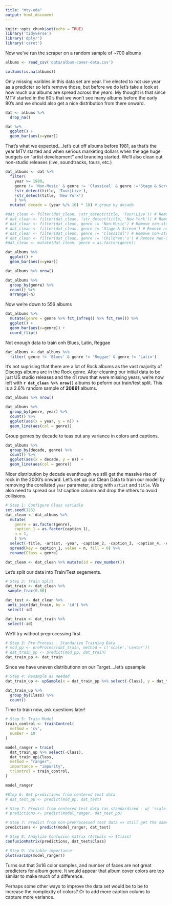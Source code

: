 ```yaml
---
title: "mtv-eda"
output: html_document
---
```


```r
knitr::opts_chunk$set(echo = TRUE)
library('tidyverse')
library('dplyr')
library('caret')
```

Now we've run the scraper on a random sample of ~700 albums
```r
albums <- read_csv('data/album-cover-data.csv')

colSums(is.na(albums))
```

Only missing varibles in this data set are year. I've elected to not use year as a predicter so let's remove those, but before we do let's take a look at how much our albums are spread across the years. My thought is that since MTV started in the 80's that we won't see many albums before the early 80's and we should also get a nice distribution from there onward.
```r
dat <- albums %>%
  drop_na()

dat %>%
  ggplot() +
  geom_bar(aes(x=year))
```

That's what we expected....let's cut off albums before 1981, as that's the year MTV started and when serious marketing dollars when the age huge budgets on "artist development" and branding started. We'll also clean out non-studio releases (live, soundtracks, tours, etc.)
```r
dat_albums <- dat %>%
  filter(
    year >= 1980,
    genre != 'Non-Music' & genre != 'Classical' & genre !='Stage & Screen',
    !str_detect(title, 'Tour|Live'),
    !str_detect(title, 'New York')
    ) %>%
  mutate( decade = (year %/% 10) * 10) # group by decade

#dat_clean <- filter(dat_clean, !str_detect(title, 'Tour|Live')) # Remove more non-studio releases
# dat_clean <- filter(dat_clean, !str_detect(title, 'New York')) # Remove other live albums
# dat_clean <- filter(dat_clean, genre != 'Non-Music') # Remove non-studio release genres
# dat_clean <- filter(dat_clean, genre != 'Stage & Screen') # Remove non-studio release genres
# dat_clean <- filter(dat_clean, genre != 'Classical') # Remove non-studio release genres
# dat_clean <- filter(dat_clean, genre != 'Children\'s') # Remove non-studio release genres
#dat_clean <- mutate(dat_clean, genre = as.factor(genre))

dat_albums %>%
  ggplot() +
  geom_bar(aes(x=year))
```

```r
dat_albums %>% nrow()

dat_albums %>%
  group_by(genre) %>%
  count() %>%
  arrange(-n)
```

Now we're down to 556 albums
```r
dat_albums %>%
  mutate(genre = genre %>% fct_infreq() %>% fct_rev()) %>%
  ggplot() +
  geom_bar(aes(x=genre)) +
  coord_flip()
```

Not enough data to train onh Blues, Latin, Reggae
```r
dat_albums <- dat_albums %>%
  filter( genre != 'Blues' & genre != 'Reggae' & genre != 'Latin')
```

It's not suprising that there are a lot of Rock albums as the vast majority of Discogs albums are in the Rock genre. After cleaning our initial data to be just US studio releases and the 41 rows that were missing years, we're now left with **`r dat_clean %>% nrow()`** albums to peform our train/test split. This is a 2.6% random sample of **20861** albums.

```r
dat_albums %>% nrow()
```


```r
dat_albums %>%
  group_by(genre, year) %>%
  count() %>%
  ggplot(aes(x = year, y = n)) +
  geom_line(aes(col = genre))
```

Group genres by decade to teas out any variance in colors and captions.
```r

dat_albums %>%
  group_by(decade, genre) %>%
  count() %>%
  ggplot(aes(x = decade, y = n)) +
  geom_line(aes(col = genre))
```

Nicer distribution by decade eventhough we still get the massive rise of rock in the 2000's onward. Let's set up our Clean Data to train our model by removing the corellated `year` parameter, along with `artist` and `title`. We also need to spread our 1st caption column and drop the others to avoid collisions.

```r
# Step 1: Configure Class variable 
set.seed(123)
dat_clean <- dat_albums %>% 
  mutate(
    genre = as.factor(genre),
    caption_1 = as.factor(caption_1),
    n = 1,
    ) %>% 
  select(-title, -artist, -year, -caption_2, -caption_3, -caption_4, -caption_5) %>% # Remove unimportant variables
  spread(key = caption_1, value = n, fill = 0) %>%
  rename(Class = genre)

dat_clean <- dat_clean %>% mutate(id = row_number()) 
```

Let's split our data into Train/Test segements.
```r
# Step 2: Train Split
dat_train <- dat_clean %>%
 sample_frac(0.80)

dat_test <- dat_clean %>%
 anti_join(dat_train, by = 'id') %>%
 select(-id)

dat_train <- dat_train %>%
 select(-id)
```

We'll try without preprocessing first.
```r
# Step 3: Pre Process - Standarize Training Data
# mod_pp <- preProcess(dat_train, method = c('scale','center'))
# dat_train_pp <- predict(mod_pp, dat_train) 
dat_train_pp <- dat_train
```

Since we have uneven distributionn on our Target....let's upsample
```r
# Step 4: Resample as needed
dat_train_up <- upSample(x = dat_train_pp %>% select(-Class), y = dat_train_pp$Class)

dat_train_up %>%
  group_by(Class) %>%
  count()
```

Time to train now, ask questions later!
```r
# Step 5: Train Model
train_control <- trainControl(
  method = 'cv',
  number = 10
)

model_ranger = train(
  dat_train_up %>% select(-Class),
  dat_train_up$Class,
  method = "ranger",
  importance = "impurity",
  trControl = train_control,
)

model_ranger
```


```r
#Step 6: Get predictions from centered test data
# dat_test_pp <- predict(mod_pp, dat_test)
```

```r
# Step 7: Predict from centered test data (as standardized - w/ 'scale' option gives 'zero variance error' )
# predictions <- predict(model_ranger, dat_test_pp)

# Step 7: Predict from non-preProcessed test data => still get the same .292 accuracy!
predictions <- predict(model_ranger, dat_test)
```

```r
# Step 8: Anaylize Confusion matrix (Actuals => $Class)
confusionMatrix(predictions, dat_test$Class)
```

```r
# Step 9: Variable importance
plot(varImp(model_ranger))
```

Turns out that 3x16 color samples, and number of faces are not great predicters for album genre. It would appear that album cover colors are too similar to make much of a difference. 

Perhaps some other ways to improve the data set would be to be to increase the complexity of colors? Or to add more caption colums to capture more variance.




